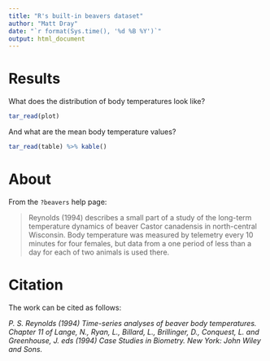 ```yaml
---
title: "R's built-in beavers dataset"
author: "Matt Dray"
date: "`r format(Sys.time(), '%d %B %Y')`"
output: html_document
---
```


# Results

What does the distribution of body temperatures look like?

```r
tar_read(plot)
```

And what are the mean body temperature values?

```r
tar_read(table) %>% kable()
```

# About

From the `?beavers` help page:

> Reynolds (1994) describes a small part of a study of the long-term temperature dynamics of beaver Castor canadensis in north-central Wisconsin. Body temperature was measured by telemetry every 10 minutes for four females, but data from a one period of less than a day for each of two animals is used there.

# Citation

The work can be cited as follows:

_P. S. Reynolds (1994) Time-series analyses of beaver body temperatures. Chapter 11 of Lange, N., Ryan, L., Billard, L., Brillinger, D., Conquest, L. and Greenhouse, J. eds (1994) Case Studies in Biometry. New York: John Wiley and Sons._
